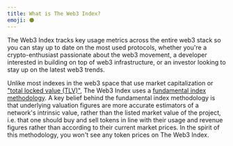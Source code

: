 ```yaml
---
title: What is The Web3 Index?
emoji: ⚫️
---
```


The Web3 Index tracks key usage metrics across the entire web3 stack so you can stay up to date on the most used protocols, whether you're a crypto-enthusiast passionate about the web3 movement, a developer interested in building on top of web3 infrastructure, or an investor looking to stay up on the latest web3 trends.

Unlike most indexes in the web3 space that use market capitalization or ["total locked value (TLV)"](https://messari.io/article/how-to-interpret-total-value-locked-tvl-in-defi), The Web3 Index uses a [fundamental index methodology](https://en.wikipedia.org/wiki/Fundamentally_based_indexes). A key belief behind the fundamental index methodology is that underlying valuation figures are more accurate estimators of a network's intrinsic value, rather than the listed market value of the project, i.e. that one should buy and sell tokens in line with their usage and revenue figures rather than according to their current market prices. In the spirit of this methodology, you won't see any token prices on The Web3 Index.
